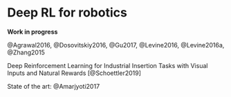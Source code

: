 

# Deep RL for robotics

**Work in progress**

@Agrawal2016, @Dosovitskiy2016, @Gu2017, @Levine2016, @Levine2016a, @Zhang2015

Deep Reinforcement Learning for Industrial Insertion Tasks with Visual Inputs and Natural Rewards [@Schoettler2019]

State of the art: @Amarjyoti2017
